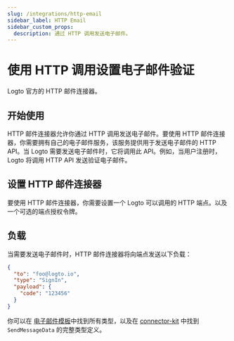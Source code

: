 ```yaml
---
slug: /integrations/http-email
sidebar_label: HTTP Email
sidebar_custom_props:
  description: 通过 HTTP 调用发送电子邮件。
---
```



# 使用 HTTP 调用设置电子邮件验证

Logto 官方的 HTTP 邮件连接器。

<GuideTip />

## 开始使用

HTTP 邮件连接器允许你通过 HTTP 调用发送电子邮件。要使用 HTTP 邮件连接器，你需要拥有自己的电子邮件服务，该服务提供用于发送电子邮件的 HTTP API。当 Logto 需要发送电子邮件时，它将调用此 API。例如，当用户注册时，Logto 将调用 HTTP API 发送验证电子邮件。

## 设置 HTTP 邮件连接器

要使用 HTTP 邮件连接器，你需要设置一个 Logto 可以调用的 HTTP 端点。以及一个可选的端点授权令牌。

## 负载

当需要发送电子邮件时，HTTP 邮件连接器将向端点发送以下负载：

```json
{
  "to": "foo@logto.io",
  "type": "SignIn",
  "payload": {
    "code": "123456"
  }
}
```

你可以在 [电子邮件模板](/connectors/email-connectors/built-in-email-service/#unified-email-templates)中找到所有类型，以及在 [connector-kit](https://github.com/logto-io/logto/tree/master/packages/toolkit/connector-kit/src/types/passwordless.ts) 中找到 `SendMessageData` 的完整类型定义。
